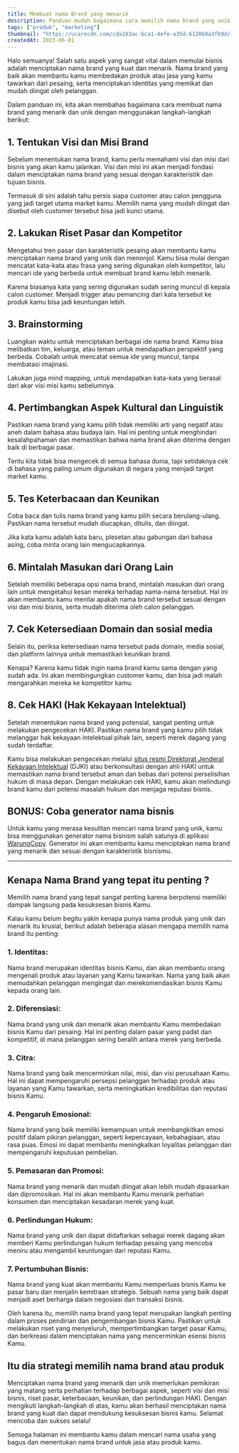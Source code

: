 ```yaml
---
title: Membuat nama Brand yang menarik
description: Panduan mudah bagaimana cara memilih nama brand yang unik, menarik dan sesuai dengan produk / jasa / bisini yang kamu punya.  
tags: ["produk", "marketing"]
thumbnail: "https://ucarecdn.com/cda163ac-bca1-4efe-a35d-6120b8a3fb9d/-/preview/500x500/-/quality/smart/-/format/auto/"
createdAt: 2023-06-01
---
```



Halo semuanya! Salah satu aspek yang sangat vital dalam memulai bisnis adalah menciptakan nama brand yang kuat dan menarik. Nama brand yang baik akan membantu kamu membedakan produk atau jasa yang kamu tawarkan dari pesaing, serta menciptakan identitas yang memikat dan mudah diingat oleh pelanggan. 

Dalam panduan ini, kita akan membahas bagaimana cara membuat nama brand yang menarik dan unik dengan menggunakan langkah-langkah berikut:

## 1. Tentukan Visi dan Misi Brand

Sebelum menentukan nama brand, kamu perlu memahami visi dan misi dari bisnis yang akan kamu jalankan. Visi dan misi ini akan menjadi fondasi dalam menciptakan nama brand yang sesuai dengan karakteristik dan tujuan bisnis.

Termasuk di sini adalah tahu persis siapa customer atau calon pengguna yang jadi target utama market kamu. Memilih nama yang mudah diingat dan disebut oleh customer tersebut bisa jadi kunci utama.

## 2. Lakukan Riset Pasar dan Kompetitor
Mengetahui tren pasar dan karakteristik pesaing akan membantu kamu menciptakan nama brand yang unik dan menonjol. Kamu bisa mulai dengan mencatat kata-kata atau frasa yang sering digunakan oleh kompetitor, lalu mencari ide yang berbeda untuk membuat brand kamu lebih menarik.

Karena biasanya kata yang sering digunakan sudah sering muncul di kepala calon customer. Menjadi trigger atau pemancing dari kata tersebut ke produk kamu bisa jadi keuntungan lebih.

## 3. Brainstorming
Luangkan waktu untuk menciptakan berbagai ide nama brand. Kamu bisa melibatkan tim, keluarga, atau teman untuk mendapatkan perspektif yang berbeda. Cobalah untuk mencatat semua ide yang muncul, tanpa membatasi imajinasi.

Lakukan juga mind mapping, untuk mendapatkan kata-kata yang berasal dari akar visi misi kamu sebelumnya.

## 4. Pertimbangkan Aspek Kultural dan Linguistik
Pastikan nama brand yang kamu pilih tidak memiliki arti yang negatif atau aneh dalam bahasa atau budaya lain. Hal ini penting untuk menghindari kesalahpahaman dan memastikan bahwa nama brand akan diterima dengan baik di berbagai pasar.

Tentu kita tidak bisa mengecek di semua bahasa dunia, tapi setidaknya cek di bahasa yang paling umum digunakan di negara yang menjadi target market kamu.

## 5. Tes Keterbacaan dan Keunikan
Coba baca dan tulis nama brand yang kamu pilih secara berulang-ulang. Pastikan nama tersebut mudah diucapkan, ditulis, dan diingat. 

Jika kata kamu adalah kata baru, plesetan atau gabungan dari bahasa asing, coba minta orang lain mengucapkannya.

## 6. Mintalah Masukan dari Orang Lain
Setelah memiliki beberapa opsi nama brand, mintalah masukan dari orang lain untuk mengetahui kesan mereka terhadap nama-nama tersebut. Hal ini akan membantu kamu menilai apakah nama brand tersebut sesuai dengan visi dan misi bisnis, serta mudah diterima oleh calon pelanggan.

## 7. Cek Ketersediaan Domain dan sosial media
Selain itu, periksa ketersediaan nama tersebut pada domain, media sosial, dan platform lainnya untuk memastikan keunikan brand.

Kenapa? Karena kamu tidak ingin nama brand kamu sama dengan yang sudah ada. Ini akan membingungkan customer kamu, dan bisa jadi malah mengarahkan mereka ke kompetitor kamu.

## 8. Cek HAKI (Hak Kekayaan Intelektual)
Setelah menentukan nama brand yang potensial, sangat penting untuk melakukan pengecekan HAKI. Pastikan nama brand yang kamu pilih tidak melanggar hak kekayaan intelektual pihak lain, seperti merek dagang yang sudah terdaftar. 

Kamu bisa melakukan pengecekan melalui [situs resmi Direktorat Jenderal Kekayaan Intelektual](https://www.dgip.go.id/) (DJKI) atau berkonsultasi dengan ahli HAKI untuk memastikan nama brand tersebut aman dan bebas dari potensi perselisihan hukum di masa depan. Dengan melakukan cek HAKI, kamu akan melindungi brand kamu dari potensi masalah hukum dan menjaga reputasi bisnis.

## BONUS: Coba generator nama bisnis
Untuk kamu yang merasa kesulitan mencari nama brand yang unik, kamu bisa menggunakan generator nama bisnism salah satunya di aplikasi [WarungCopy](https://warungcopy.id/). Generator ini akan membantu kamu menciptakan nama brand yang menarik dan sesuai dengan karakteristik bisnismu.

---

## Kenapa Nama Brand yang tepat itu penting ?

Memilih nama brand yang tepat sangat penting karena berpotensi memiliki dampak langsung pada kesuksesan bisnis Kamu. 

Kalau kamu belum begitu yakin kenapa punya nama produk yang unik dan menarik itu krusial, berikut adalah beberapa alasan mengapa memilih nama brand itu penting:

### 1. Identitas: 
Nama brand merupakan identitas bisnis Kamu, dan akan membantu orang mengenali produk atau layanan yang Kamu tawarkan. Nama yang baik akan memudahkan pelanggan mengingat dan merekomendasikan bisnis Kamu kepada orang lain.

### 2. Diferensiasi: 
Nama brand yang unik dan menarik akan membantu Kamu membedakan bisnis Kamu dari pesaing. Hal ini penting dalam pasar yang padat dan kompetitif, di mana pelanggan sering beralih antara merek yang berbeda.

### 3. Citra: 
Nama brand yang baik mencerminkan nilai, misi, dan visi perusahaan Kamu. Hal ini dapat mempengaruhi persepsi pelanggan terhadap produk atau layanan yang Kamu tawarkan, serta meningkatkan kredibilitas dan reputasi bisnis Kamu.

### 4. Pengaruh Emosional: 
Nama brand yang baik memiliki kemampuan untuk membangkitkan emosi positif dalam pikiran pelanggan, seperti kepercayaan, kebahagiaan, atau rasa puas. Emosi ini dapat membantu meningkatkan loyalitas pelanggan dan mempengaruhi keputusan pembelian.

### 5. Pemasaran dan Promosi: 
Nama brand yang menarik dan mudah diingat akan lebih mudah dipasarkan dan dipromosikan. Hal ini akan membantu Kamu menarik perhatian konsumen dan menciptakan kesadaran merek yang kuat.

### 6. Perlindungan Hukum: 
Nama brand yang unik dan dapat didaftarkan sebagai merek dagang akan memberi Kamu perlindungan hukum terhadap pesaing yang mencoba meniru atau mengambil keuntungan dari reputasi Kamu.

### 7. Pertumbuhan Bisnis: 
Nama brand yang kuat akan membantu Kamu memperluas bisnis Kamu ke pasar baru dan menjalin kemitraan strategis. Sebuah nama yang baik dapat menjadi aset berharga dalam negosiasi dan transaksi bisnis.

Oleh karena itu, memilih nama brand yang tepat merupakan langkah penting dalam proses pendirian dan pengembangan bisnis Kamu. Pastikan untuk melakukan riset yang menyeluruh, mempertimbangkan target pasar Kamu, dan berkreasi dalam menciptakan nama yang mencerminkan esensi bisnis Kamu.


## Itu dia strategi memilih nama brand atau produk

Menciptakan nama brand yang menarik dan unik memerlukan pemikiran yang matang serta perhatian terhadap berbagai aspek, seperti visi dan misi bisnis, riset pasar, keterbacaan, keunikan, dan perlindungan HAKI. Dengan mengikuti langkah-langkah di atas, kamu akan berhasil menciptakan nama brand yang kuat dan dapat mendukung kesuksesan bisnis kamu. Selamat mencoba dan sukses selalu!

Semoga halaman ini membantu kamu dalam mencari nama usaha yang bagus dan menentukan nama brand untuk jasa atau produk kamu.
